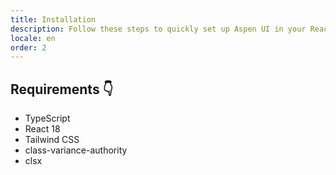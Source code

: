 ```yaml
---
title: Installation
description: Follow these steps to quickly set up Aspen UI in your React project. Ensure you have the necessary dependencies to start using the components right away.
locale: en
order: 2
---
```


## Requirements 👇

- <Anchor icon href="https://www.typescriptlang.org">
    TypeScript
  </Anchor>
- <Anchor icon href="https://react.dev">
    React 18
  </Anchor>
- <Anchor icon href="https://tailwindcss.com/">
    Tailwind CSS
  </Anchor>
- <Anchor icon href="https://cva.style/docs">
    class-variance-authority
  </Anchor>
- <Anchor icon href="https://www.npmjs.com/package/clsx">
    clsx
  </Anchor>

